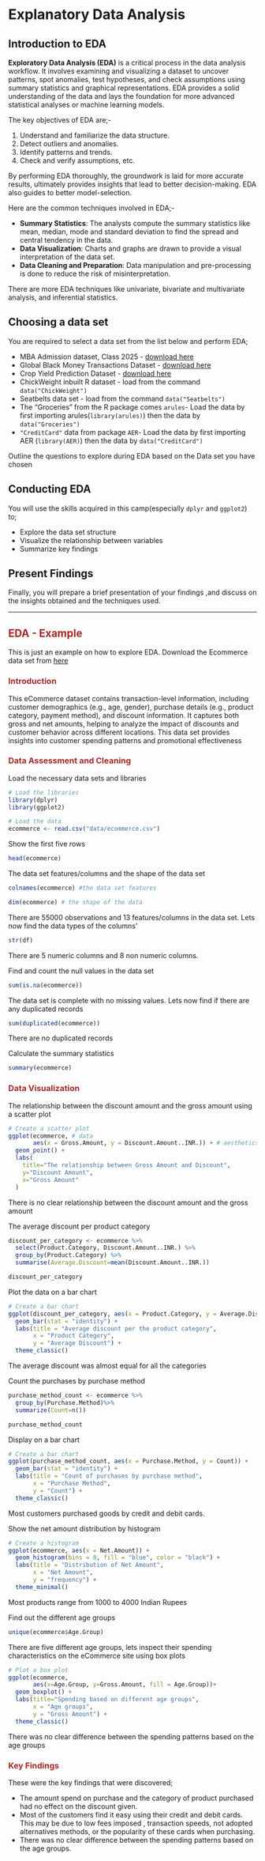 # Explanatory Data Analysis
## Introduction to EDA
**Exploratory Data Analysis (EDA)** is a critical process in the data analysis workflow. It involves examining and visualizing a dataset to uncover patterns, spot anomalies, test hypotheses, and check assumptions using summary statistics and graphical representations. EDA provides a solid understanding of the data and lays the foundation for more advanced statistical analyses or machine learning models.

The key objectives of EDA are;- 

1. Understand and familiarize the data structure.
2. Detect outliers and anomalies.
3. Identify patterns and trends. 
4. Check and verify assumptions, etc. 

By performing EDA thoroughly, the groundwork is laid for more accurate results, ultimately provides insights that lead to better decision-making. EDA also guides to better model-selection. 

Here are the common techniques involved in EDA;- 

- **Summary Statistics**: The analysts compute the summary statistics like mean, median, mode and standard deviation to find the spread and central tendency in the data. 
- **Data Visualization**: Charts and graphs are drawn to provide a visual interpretation of the data set. 
- **Data Cleaning and Preparation**: Data manipulation and pre-processing is done to reduce the risk of misinterpretation.

There are more EDA techniques like univariate, bivariate and multivariate analysis, and inferential statistics. 

## Choosing a data set 
You are required to select a data set from the list below and perform EDA;

- MBA Admission dataset, Class 2025 - [download here](https://www.kaggle.com/datasets/taweilo/mba-admission-dataset)
- Global Black Money Transactions Dataset - [download here](https://www.kaggle.com/datasets/waqi786/global-black-money-transactions-dataset)
- Crop Yield Prediction Dataset - [download here](https://www.kaggle.com/datasets/mrigaankjaswal/crop-yield-prediction-dataset)
- ChickWeight inbuilt R dataset - load from the command `data("ChickWeight")`
- Seatbelts data set - load from the command `data("Seatbelts")`
- The "Groceries" from the R package  comes  `arules`- Load the data by first importing arules(`library(arules)`) then the data by `data("Groceries")`
- `"CreditCard"` data from package `AER`- Load the data by first importing AER (`library(AER)`) then the data by `data("CreditCard")`

Outline the questions to explore during EDA based on the Data set you have chosen

## Conducting EDA
You will use the skills acquired in this camp(especially `dplyr` and `ggplot2`) to;

- Explore the data set structure 
- Visualize the relationship between variables 
- Summarize key findings 

## Present Findings 
Finally, you will prepare a brief presentation of your findings ,and discuss on the insights obtained and the techniques used. 

_______________________________________________________________________
## <span style="color: brown;">EDA - Example</span> 

This is just an example on how to explore EDA. Download the Ecommerce data set from [here](https://www.kaggle.com/datasets/shrishtimanja/ecommerce-dataset-for-data-analysis/data) 

### <span style="color: brown;">Introduction</span> 

This eCommerce dataset contains transaction-level information, including customer demographics (e.g., age, gender), purchase details (e.g., product category, payment method), and discount information. It captures both gross and net amounts, helping to analyze the impact of discounts and customer behavior across different locations. This data set provides insights into customer spending patterns and promotional effectiveness

### <span style="color: brown;">Data Assessment and Cleaning</span> 

Load the necessary data sets and libraries 
```r
# Load the libraries 
library(dplyr)
library(ggplot2)

# Load the data 
ecommerce <- read.csv("data/ecommerce.csv")
```

Show the first five rows 
```r
head(ecommerce)
```

The data set features/columns and the shape of the data set 
```r
colnames(ecommerce) #the data set features 

dim(ecommerce) # the shape of the data
```
There are 55000 observations and 13 features/columns in the data set. Lets now find the data types of the columns'

```r
str(df)
```

There are 5 numeric columns and 8 non numeric columns. 

Find and count the null values in the data set 
```r
sum(is.na(ecommerce))
```

The data set is complete with no missing values. Lets now find if there are any duplicated records 
```r
sum(duplicated(ecommerce))
```

There are no duplicated records

Calculate the summary statistics 
```r
summary(ecommerce)
```

### <span style="color: brown;">Data Visualization</span> 

The relationship between the discount amount and the gross amount using a scatter plot

```r
# Create a scatter plot 
ggplot(ecommerce, # data
       aes(x = Gross.Amount, y = Discount.Amount..INR.)) + # aesthetics
  geom_point() + 
  labs(
    title="The relationship between Gross Amount and Discount",
    y="Discount Amount",
    x="Gross Amount"
  )
```

There is no clear relationship between the discount amount and the gross amount 

The average discount per product category
```r
discount_per_category <- ecommerce %>%
  select(Product.Category, Discount.Amount..INR.) %>%
  group_by(Product.Category) %>%
  summarise(Average.Discount=mean(Discount.Amount..INR.))

discount_per_category
```

Plot the data on a bar chart 
```r
# Create a bar chart 
ggplot(discount_per_category, aes(x = Product.Category, y = Average.Discount)) +
  geom_bar(stat = "identity") +
  labs(title = "Average discount per the product category", 
       x = "Product Category", 
       y = "Average Discount") +
  theme_classic()
```

The average discount was almost equal for all the categories 

Count the purchases by purchase method
```r
purchase_method_count <- ecommerce %>% 
  group_by(Purchase.Method)%>%
  summarize(Count=n())

purchase_method_count
```
Display on a bar chart

```r
# Create a bar chart 
ggplot(purchase_method_count, aes(x = Purchase.Method, y = Count)) +
  geom_bar(stat = "identity") +
  labs(title = "Count of purchases by purchase method", 
       x = "Purchase Method", 
       y = "Count") +
  theme_classic()
```

Most customers purchased goods by credit and debit cards. 

Show the net amount distribution by histogram 
```r
# Create a histogram
ggplot(ecommerce, aes(x = Net.Amount)) +
  geom_histogram(bins = 8, fill = "blue", color = "black") +
  labs(title = "Distribution of Net Amount", 
       x = "Net Amount", 
       y = "frequency") +
  theme_minimal()
```
Most products range from 1000 to 4000 Indian Rupees

Find out the different age groups 
```r
unique(ecommerce$Age.Group)
```

There are five different age groups, lets inspect their spending characteristics on the eCommerce site using box plots 
```r
# Plot a box plot 
ggplot(ecommerce, 
       aes(x=Age.Group, y=Gross.Amount, fill = Age.Group))+
  geom_boxplot() +
  labs(title="Spending based on different age groups",
       x = "Age groups",
       y = "Gross Amount") +
  theme_classic()
```

There was no clear difference between the spending patterns based on the age groups 

### <span style="color: brown;">Key Findings</span> 

These were the key findings that were discovered;

- The amount spend on purchase and the category of product purchased had no effect on the discount given.
- Most of the customers find it easy using their credit and debit cards. This may be due to low fees imposed , transaction speeds, not adopted alternatives methods, or the popularity of these cards when purchasing.
- There was no clear difference between the spending patterns based on the age groups. 
